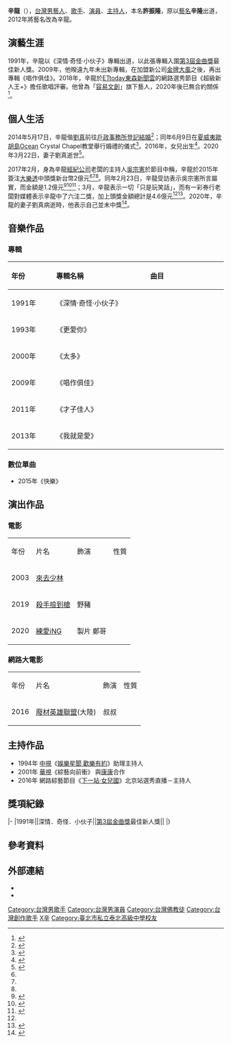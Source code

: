 {{藝人
| 類型 = 男歌手
| 宗教信仰=[[佛教|佛教]]
| 圖片 =
| 圖片尺寸 = 
| 圖片簡介 = 
| 本名 = 許振隆
| 其他藝名 = 辛龍
| 羅馬拼音 = Shin Lung
| 國籍 = {{ROC}}
| 出生日期 = {{birth date and age|1972|2|11}}
| 出生地點 = {{TWN}}[[臺北市|臺北市]]
| 逝世日期 =  
| 逝世地點 = 
| 職業 = [[歌手|歌手]]、[[演員|演員]]、[[主持人|主持人]]、[[作詞人|作詞人]]、[[作曲人|作曲人]]、[[唱片製作人|唱片製作人]]
| 語言 =  [[中華民國國語|國語]]、[[台語|台語]]、[[英語|英語]]
| 教育程度 = [[臺北市私立泰北高級中學|臺北市私立泰北高級中學]]<br>[[臺北市立蘭雅國民中學|臺北市立蘭雅國民中學]]<br>[[臺北市士林區士東國民小學|臺北市士林區士東國民小學]]
| 配偶 = {{marriage|[[劉真_(藝人)|劉真]]|2014|2020-03-22|end=w}}
| 兒女 = 1女
| 父母 =
| 出身地 = {{TWN}}
| 出道日期 = {{Start date and age|1991}}
| 出道作 = 深情·奇怪·小伙子
| 代表作 = 我依然如此等候<br>更愛你<br>太多<br>爱情酿的酒<br>唱作俱佳
| 活躍年代 = 1990年代
| 唱片公司 =
| 經紀公司 = [[容易文創|容易文創]]（2016年7月至2020年）
| imdb = 518337
}}

'''辛龍'''（{{bd|1972年|2月11日||catIdx=F辛}}），[[台灣|台灣]][[男藝人|男藝人]]、[[歌手|歌手]]、[[演員|演員]]、[[主持人|主持人]]，本名'''許振隆'''，原以[[藝名|藝名]]'''辛隆'''出道，2012年將藝名改為辛龍。

==演藝生涯==
1991年，辛龍以《深情·奇怪·小伙子》專輯出道，以此張專輯入圍[[第3屆金曲獎|第3屆金曲獎]]最佳新人獎。2009年，他暌違九年未出新專輯，在加盟新公司[[金牌大風|金牌大風]]之後，再出專輯《唱作俱佳》。2018年，辛龍於[[ETtoday東森新聞雲|ETtoday東森新聞雲]]的網路選秀節目《超級新人王+》擔任歌唱評審。他曾為「[[容易文創|容易文創]]」旗下藝人，2020年後已無合約關係<ref>{{cite news |author1=林彥君 |title=康康勸辛龍「最好跟著胡瓜、吳宗憲」等想開：他連長輩都不理|url=https://star.ettoday.net/news/1891465 |accessdate=2021-01-05 |work=[[ETtoday|ETtoday]] |date=2021-01-05 }}</ref>。

==個人生活==
2014年5月17日，辛龍偕[[劉真_(藝人)|劉真]]前往[[戶政事務所|戶政事務所]][[登記結婚|登記結婚]]<ref>{{cite news |author1=林思妤 |title=快訊／劉真、辛龍爆517已登記結婚！　網友：這是真愛 |url=https://star.ettoday.net/news/358356 |accessdate=2020-03-27 |work=[[ETtoday|ETtoday]] |date=2014-05-18 |archive-url=https://web.archive.org/web/20200323135315/https://star.ettoday.net/news/358356 |archive-date=2020-03-23 |dead-url=no }}</ref>；同年6月9日在[[夏威夷|夏威夷]][[歐胡島|歐胡島]]Ocean Crystal Chapel教堂舉行婚禮的儀式<ref>{{cite news |author1=葉文正 |author2=程正邦 |title=劉真夏威夷套250萬婚戒 白色婚禮圓夢嫁辛龍 |url=https://tw.appledaily.com/headline/daily/20140610/35883467/ |accessdate=2020-03-27 |work=[[蘋果日報_(台灣)|蘋果日報]] |date=2014-06-10}}</ref>。2016年，女兒出生<ref>{{cite news |author1=娛樂頻道 |title=霓霓搶賀歲！劉真開心抱女兒過年 |url=https://ent.ltn.com.tw/news/breakingnews/1602779 |accessdate=2020-03-27 |work=[[自由時報|自由時報]] |date=2016-02-15 |archive-url=https://web.archive.org/web/20200323162758/https://ent.ltn.com.tw/news/breakingnews/1602779 |archive-date=2020-03-23 |dead-url=no }}</ref>。2020年3月22日，妻子劉真逝世<ref>{{cite news |author1=陳偉婷 |editor=管中維 |title=劉真22日深夜逝世 北榮聲明：心臟術後腦壓過高 |url=https://www.cna.com.tw/news/amov/202003230105.aspx |accessdate=2020-03-27 |agency=中央通訊社 |date=2020-03-23 |archive-url=https://web.archive.org/web/20200411181500/https://www.cna.com.tw/news/amov/202003230105.aspx |archive-date=2020-04-11 |dead-url=no }}</ref>。

2017年2月，身為辛龍[[經紀公司|經紀公司]]老闆的主持人[[吳宗憲|吳宗憲]]於節目中稱，辛龍於2015年簽注[[大樂透|大樂透]]中頭獎新台幣2億元<ref name="蘋果日報"/><ref name="ETtoday"/><ref name="三立新聞網"/>。同年2月23日，辛龍受訪表示吳宗憲所言屬實，而金額是1.2億元<ref name="蘋果日報">{{cite news |author1=毛敬智 |author2=葉文正 |author3=蔡孟修 |title=首位曝光 娶了劉真 辛龍中1.2億樂透 |url=https://tw.appledaily.com/headline/daily/20170224/37562350/ |accessdate=2020-03-27 |work=[[蘋果日報_(台灣)|蘋果日報]] |date=2017-02-24}}</ref><ref name="ETtoday">{{cite news |author1=娛樂中心 |title=辛龍1.2億快沒了！ 低調2年「獎金都花在這」 |url=https://star.ettoday.net/news/872897 |accessdate=2020-03-27 |work=ETtoday |date=2017-02-04 |archive-url=https://web.archive.org/web/20170725045941/http://star.ettoday.net/news/872897 |archive-date=2017-07-25 |dead-url=no }}</ref><ref name="三立新聞網">{{cite news |author1=娛樂中心 |title=玩笑成真？吳宗憲曝爆料來龍去脈　改口辛龍只中1.2億元 |url=https://www.setn.com/News.aspx?NewsID=228523 |accessdate=2020-03-27 |work=三立新聞網 |date=2017-02-26 |archive-url=https://web.archive.org/web/20170308081910/http://www.setn.com/News.aspx?NewsID=228523 |archive-date=2017-03-08 |dead-url=no }}</ref>；3月，辛龍表示一切「只是玩笑話」，而有一彩券行老闆對媒體表示辛龍中了六注二獎，加上頭獎金額總計是4.6億元<ref name="自由時報"/><ref>{{cite news |author1=娛樂中心 |title=彩券行打臉辛龍「他花50元中頭獎」 爆6碼全中買法！ |url=https://star.ettoday.net/news/876826 |accessdate=2020-03-27 |work=ETtoday |date=2017-03-03 |archive-url=https://web.archive.org/web/20200115165051/https://star.ettoday.net/news/876826 |archive-date=2020-01-15 |dead-url=no }}</ref>。2020年，辛龍的妻子劉真病逝時，他表示自己並未中獎<ref name="自由時報">{{cite news |author1=鍾智凱 |title=劉真病逝爆燒500萬 辛龍否認中4.6億樂透 |url=https://ent.ltn.com.tw/news/breakingnews/3109542 |accessdate=2020-03-27 |work=自由時報 |date=2020-03-23 |archive-url=https://web.archive.org/web/20200324154330/https://ent.ltn.com.tw/news/breakingnews/3109542 |archive-date=2020-03-24 |dead-url=no }}</ref>。

==音樂作品==
===專輯===
{| class="wikitable"
|-
!align="left" width="110px"| 年份 
!align="left" width="280px"| 專輯名稱
!align="left" width="230px"| 曲目
|-
|1991年|| 《深情·奇怪·小伙子》||{{hidden|曲目|
#哦！我依然如此等候
#I don"t want to be right(是對是錯)
#不敢愛不敢離開
#暗戀
#年輕也煩惱
#忘掉過去
#一廂情願
#爭執
#享受輕鬆
#什麼時候 }}
|-
|1993年||《更愛你》||{{hidden|曲目|
#更愛你
#我是否曾經擁有
#藏起我的心
#悲傷的日子
#陪著我一直到世界的盡頭
#封面女郎 
#Don't Ask Me
#我可不可以想你
#做好我自己
#我不願失去
#不要向生活低頭
#錯過 }}
|-
|2000年||《太多》||{{hidden|曲目|
#Imagine
#不要問我
#說愛你
#太多
#瘋狂想你
#灌醉傷心
#愛我的人靠過來
#到此為止
#Give Me One More Chance
#解套 }}
|-
|2009年||《唱作俱佳》||{{hidden|曲目|
#光亮
#我爱你爱我
#听不到自己
#好感
#结婚吧
#家
#星星
#男人的海边
#爱的毕业典礼
#无极 }}
|-
|2011年||《才子佳人》||{{hidden|曲目|
#夏天的浪花
#四季
#花房姑娘
#藍雨
#拒絕再玩
#再見！我的愛人
#猜心
#夢醒時分
#愛情釀的酒
#小魚兒
#愛情拼圖 }}
|-
|2013年||《我就是愛》||{{hidden|曲目|
#我就是愛
#再苦也要幸福
#明日晴
#愛情追兵
#讓我愛你
#你是唯一
#壞透了
#影子
#生命如歌
#親愛的啊囉哈 }}
|}

===數位單曲===
*2015年《快樂》

==演出作品==
===電影===
{|class="wikitable"
|-style="background:skyblue;color:black;font-weight:bold;text-align:center;"
|年份||片名||飾演||性質
|- 
|2003||[[來去少林|來去少林]]||||
|- 
|2019||[[殺手撿到槍|殺手撿到槍]]||野豬||
|- 
|2020||[[練愛iNG|練愛iNG]]||製片 鄭哥||
|}

===網路大電影===
{|class="wikitable"
|-style="background:skyblue;color:black;font-weight:bold;text-align:center;"
|年份||片名||飾演||性質
|- 
|2016||[[廢材英雄聯盟|廢材英雄聯盟]](大陸)||叔叔||
|}

==主持作品==
*1994年 [[中視|中視]]《[[娛樂星聞_歡樂有約|娛樂星聞 歡樂有約]]》助理主持人
*2001年 [[華視|華視]]《綜藝向前衝》 與[[康康|康康]]合作
*2016年 網路綜藝節目《[[下一站·女兒國|下一站·女兒國]]》北京站選秀直播－主持人

==獎項紀錄==
{{awards table}}
|-
|1991年||深情．奇怪．小伙子||[[第3屆金曲獎|第3屆金曲獎]]最佳新人獎||{{nom}}
|}

==參考資料==
{{reflist|30em}}

==外部連結==
*{{Sinaweibo|shinlung|辛龍SHINLUNG}}
*{{facebook|shinlungoffcial}}

{{DEFAULTSORT:Y辛}}

[[Category:台灣男歌手|Category:台灣男歌手]]
[[Category:台灣男演員|Category:台灣男演員]]
[[Category:台灣佛教徒|Category:台灣佛教徒]]
[[Category:台灣創作歌手|Category:台灣創作歌手]]
[[Category:許姓|X辛]]
[[Category:臺北市私立泰北高級中學校友|Category:臺北市私立泰北高級中學校友]]